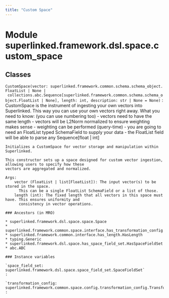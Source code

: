```yaml
---
title: "Custom Space"
---
```


Module superlinked.framework.dsl.space.custom_space
===================================================

Classes
-------

`CustomSpace(vector: superlinked.framework.common.schema.schema_object.FloatList | None | collections.abc.Sequence[superlinked.framework.common.schema.schema_object.FloatList | None], length: int, description: str | None = None)`
:   CustomSpace is the instrument of ingesting your own vectors into Superlinked.
    This way you can use your own vectors right away. What you need to know: (you can use numbering too)
    - vectors need to have the same length
    - vectors will be L2Norm normalized to ensure weighting makes sense
    - weighting can be performed (query-time)
    - you are going to need an FloatList typed SchemaField to supply your data
    - the FloatList field will be able to parse any Sequence[float | int]
    
    Initializes a CustomSpace for vector storage and manipulation within Superlinked.
    
    This constructor sets up a space designed for custom vector ingestion, allowing users to specify how these
    vectors are aggregated and normalized.
    
    Args:
        vector (FloatList | list[FloatList]): The input vector(s) to be stored in the space.
          This can be a single FloatList SchemaField or a list of those.
        length (int): The fixed length that all vectors in this space must have. This ensures uniformity and
          consistency in vector operations.

    ### Ancestors (in MRO)

    * superlinked.framework.dsl.space.space.Space
    * superlinked.framework.common.space.interface.has_transformation_config.HasTransformationConfig
    * superlinked.framework.common.interface.has_length.HasLength
    * typing.Generic
    * superlinked.framework.dsl.space.has_space_field_set.HasSpaceFieldSet
    * abc.ABC

    ### Instance variables

    `space_field_set: superlinked.framework.dsl.space.space_field_set.SpaceFieldSet`
    :

    `transformation_config: superlinked.framework.common.space.config.transformation_config.TransformationConfig[superlinked.framework.common.data_types.Vector, superlinked.framework.common.data_types.Vector]`
    :